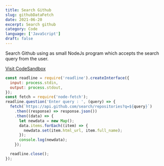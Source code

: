 ```yaml
---
title: Search Github
slug: githubDataFetch
date: 2021-06-20
excerpt: Search github
category: Code
language: ['JavaScript']
draft: false
---
```


Search Github using as small NodeJs program which accepts the search query from the user.

<a href="https://codesandbox.io/s/nodefetchgithub-civn7" target="_blank">
  Visit CodeSandbox
</a>

```js
const readline = require('readline').createInterface({
  input: process.stdin,
  output: process.stdout,
});
const fetch = require('node-fetch');
readline.question('Enter query : ', (query) => {
  fetch(`https://api.github.com/search/repositories?q=${query}`)
    .then((response) => response.json())
    .then((data) => {
      let newdata = new Map();
      data.items.forEach((item) => {
        newdata.set(item.html_url, item.full_name);
      });
      console.log(newdata);
    });

  readline.close();
});
```
